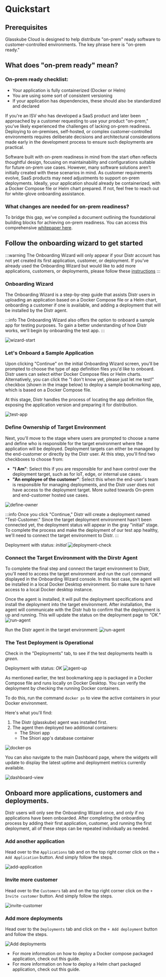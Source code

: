 
# Quickstart

## Prerequisites
Glasskube Cloud is designed to help distribute "on-prem" ready software to customer-controlled environments. The key phrase here is "on-prem ready."

## What does "on-prem ready" mean?

### On-prem ready checklist: 

- Your application is fully containerized (Docker or Helm)
- You are using some sort of consistent versioning 
- If your application has dependencies, these should also be standardized and declared

If you're an ISV who has developed a SaaS product and later been approached by a customer requesting to use your product "on-prem," you’ve likely experienced the challenges of lacking on-prem readiness. Deploying to on-premises, self-hosted, or complex customer-controlled environments requires deliberate decisions and architectural considerations made early in the development process to ensure such deployments are practical.

Software built with on-prem readiness in mind from the start often reflects thoughtful design, focusing on maintainability and configurations suitable for future on-prem use cases. However, many software solutions aren’t initially created with these scenarios in mind. As customer requirements evolve, SaaS products may need adjustments to support on-prem deployments. Ideally, your application should already be containerized, with a Docker Compose file or Helm chart prepared. If not, feel free to reach out for white-glove onboarding assistance.

### What changes are needed for on-prem readiness?

To bridge this gap, we've compiled a document outlining the foundational building blocks for achieving on-prem readiness. You can access this comprehensive [whitepaper here](/white-paper/building-blocks/).

## Follow the onboarding wizard to get started

:::warning
The Onboarding Wizard will only appear if your Distr account has not yet created its first application, customer, or deployment. If you’ve already used the Onboarding Wizard but would like to add more applications, customers, or deployments, please follow these [instructions](#onboard-more-applications-customers-and-deployments)
:::

### Onboarding Wizard
The Onboarding Wizard is a step-by-step guide that assists Distr users in uploading an application based on a Docker Compose file or a Helm chart, onboarding a customer if one is available, and adding a deployment that will be installed by the Distr agent.

:::info
The Onboarding Wizard also offers the option to onboard a sample app for testing purposes. To gain a better understanding of how Distr works, we'll begin by onboarding the test app.
:::

![wizard-start](https://github.com/user-attachments/assets/ec3023db-abe6-434e-9e28-452f693d3300)

### Let's Onboard a Sample Application

Upon clicking "Continue" on the initial Onboarding Wizard screen, you'll be prompted to choose the type of app definition files you'd like to onboard. Distr users can select either Docker Compose files or Helm charts. Alternatively, you can click the "I don't know yet, please just let me test!" checkbox (shown in the image below) to deploy a sample bookmarking app, which is based on a Docker Compose file.

At this stage, Distr handles the process of locating the app definition file, exposing the application version and preparing it for distribution. 

![test-app](https://github.com/user-attachments/assets/2e894d70-247b-4ede-a937-b2e37c1137ed)

### Define Ownership of Target Environment

Next, you'll move to the stage where users are prompted to choose a name and define who is responsible for the target environment where the application will be deployed. Deployment targets can either be managed by the end-customer or directly by the Distr user. At this step, you'll find two checkboxes to choose from:

- **"I Am"**: Select this if you are responsible for and have control over the deployment target, such as for IoT, edge, or internal use cases. 
- **"An employee of the customer"**: Select this when the end-user's team is responsible for managing deployments, and the Distr user does not have access to the deployment target. More suited towards On-prem and end-customer hosted use cases.

![define-owner](https://github.com/user-attachments/assets/a890ed82-05b4-4a83-ba4b-94c6aa51435c)

:::info
Once you click "Continue," Distr will create a deployment named "Test-Customer." Since the target deployment environment hasn't been connected yet, the deployment status will appear in the gray "initial" stage. To complete the process and make the deployment of our test app healthy, we'll need to connect the target environment to Distr.
:::

Deployment with status: *initial*
![deployment-check](https://github.com/user-attachments/assets/84437f8d-31e1-419c-899b-b714610e9a0c)

### Connect the Target Environment with the Dirstr Agent

To complete the final step and connect the target environment to Distr, you'll need to access the target environment and run the curl command displayed in the Onboarding Wizard console. In this test case, the agent will be installed in a local Docker Desktop environment. So make sure to have access to a local Docker desktop instance. 

Once the agent is installed, it will pull the deployment specifications and install the deployment into the target environment. After installation, the agent will communicate with the Distr hub to confirm that the deployment is up and running. This will update the status on the deployment page to *"OK."*
![run-agent](https://github.com/user-attachments/assets/0e85094b-f596-458b-8883-614bd5888347)


Run the Distr agent in the target environment:
![run-agent](https://github.com/user-attachments/assets/a155889a-07b3-4ef0-af00-18895c78a78a)

### The Test Deployment is Operational

Check in the "Deployments" tab, to see if the test deployments health is *green*.

Deployment with status: *OK*
![agent-up](https://github.com/user-attachments/assets/b68c78d6-2508-4ba4-a885-bb0109418c7a)

As mentioned earlier, the test bookmarking app is packaged in a Docker Compose file and runs locally on Docker Desktop. You can verify the deployment by checking the running Docker containers.

To do this, run the command `docker ps` to view the active containers in your Docker environment.

Here's what you'll find:

1. The Distr (glasskube) agent was installed first.
2. The agent then deployed two additional containers:
    - The Shiori app
    - The Shiori app's database container

![docker-ps](https://github.com/user-attachments/assets/3279b486-2a7b-4931-ba55-cb0bfc6f7227)

You can also navigate to the main Dashboard page, where the widgets will update to display the latest uptime and deployment metrics currently available.

![dashboard-view](https://github.com/user-attachments/assets/df040ff8-c7bc-4309-962f-9ef4c33cddb3)

## Onboard more applications, customers and deployments.

Distr users will only see the Onboarding Wizard once, and only if no applications have been onboarded. After completing the onboarding process by adding their first application, customer, and running the first deployment, all of these steps can be repeated individually as needed.
### Add another application

Head over to the `Applications` tab and on the top right corner click on the `+ Add Application` button. And simply follow the steps.

![add-application](https://github.com/user-attachments/assets/10b46258-6966-4178-909c-861ea83162fe)

### Invite more customer
Head over to the `Customers` tab and on the top right corner click on the `+ Invite customer` button. And simply follow the steps. 

![invite-customer](https://github.com/user-attachments/assets/caa362f6-16bc-4e3b-9bed-cbcbe53add02)
### Add more deployments

Head over to the `Deployments` tab and click on the `+ Add deployment` button and follow the steps.

![Add deployments](https://github.com/user-attachments/assets/4ec8fe54-7d24-46b9-88a0-6596f686d3ba)

- For more information on how to deploy a Docker compose packaged application, check out this guide.
- For more information on how to deploy a Helm chart packaged application, check out this guide.